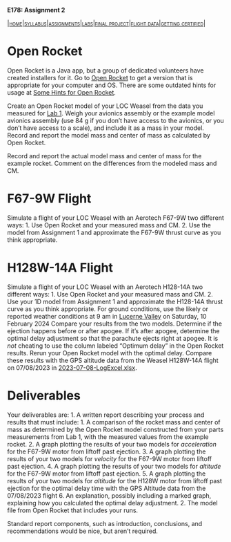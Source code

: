 **E178: Assignment 2**

<span style="font-variant:small-caps;">|[home](index.html)|[syllabus](syllabus.html)|[assignments](assignments.html)|[labs](labs.html)|[final project](final_project.html)|[flight data](flight_data.html)|[getting certified](getting_certified.html)|</span>
    
# Open Rocket
  Open Rocket is a Java app, but a group of dedicated volunteers have created installers for
  it. Go to [Open Rocket](https://openrocket.info/) to get a version that is appropriate for
  your computer and OS. There are some outdated hints for usage at
  [Some Hints for Open Rocket](../PDF/OpenRocketHints.pdf).
  
  Create an Open Rocket model of your LOC Weasel from the data you measured for [Lab 1](../labs/lab1.md.html).
  Weigh your avionics assembly or the example model avionics assembly (use
  84 g if you don't have access to the avionics, or you don't have access to a scale),
  and include it as a mass in your model. Record and report
  the model mass and center of mass as calculated by Open Rocket. 
  
  Record and report the actual model mass and center of mass for the example rocket.
  Comment on the differences from the modeled mass and CM.
  
# F67-9W Flight 
  Simulate a flight of your LOC Weasel with an Aerotech F67-9W two different ways:
    1. Use Open Rocket and your measured mass and CM.
    2. Use the model from Assignment 1 and approximate the F67-9W thrust curve as you
       think appropriate.


# H128W-14A Flight
  Simulate a flight of your LOC Weasel with an Aerotech H128-14A two different ways:
    1. Use Open Rocket and your measured mass and CM.
    2. Use your 1D model from Assignment 1 and approximate the H128-14A thrust curve as you
       think appropriate.
  For ground conditions, use the likely or reported weather conditions at 9 am in [Lucerne
  Valley](https://www.wunderground.com/forecast/us/ca/lucerne-valley) on Saturday, 10 February 2024
  Compare your results from the two models. Determine if the ejection happens before or
  after apogee. If it's after apogee, determine the optimal delay adjustment so that
  the parachute ejects right at apogee. It is _not_ cheating to use the column labeled
  "Optimum delay" in the Open Rocket results. Rerun your Open Rocket model with the
  optimal delay. Compare these results with the GPS altitude data from the Weasel
  H128W-14A flight on 07/08/2023 in [2023-07-08-LogExcel.xlsx](../FlightData/Weasel/2023-07-08-LogExcel.xlsx).

# Deliverables
  Your deliverables are:
  1. A written report describing your process and results that must include:
     1. A comparison of the rocket mass and center of mass as determined by the Open
        Rocket model constructed from your parts measurements from Lab 1, with the
        measured values from the example rocket.
     2. A graph plotting the results of your two models for _acceleration_
        for the F67-9W motor from liftoff past ejection.
     3. A graph plotting the results of your two models for _velocity_
        for the F67-9W motor from liftoff past ejection.
     4. A graph plotting the results of your two models for _altitude_
        for the F67-9W motor from liftoff past ejection.
     5. A graph plotting the results of your two models for _altitude_
        for the H128W motor from liftoff past ejection for the optimal delay time with the
        GPS Altitude data from the 07/08/2023 flight
     6. An explanation, possibly including a marked graph, explaining how you calculated
        the optimal delay adjustment.
  2. The model file from Open Rocket that includes your runs.
  
  Standard report components, such as introduction, conclusions, and recommendations
  would be nice, but aren't required.
  
